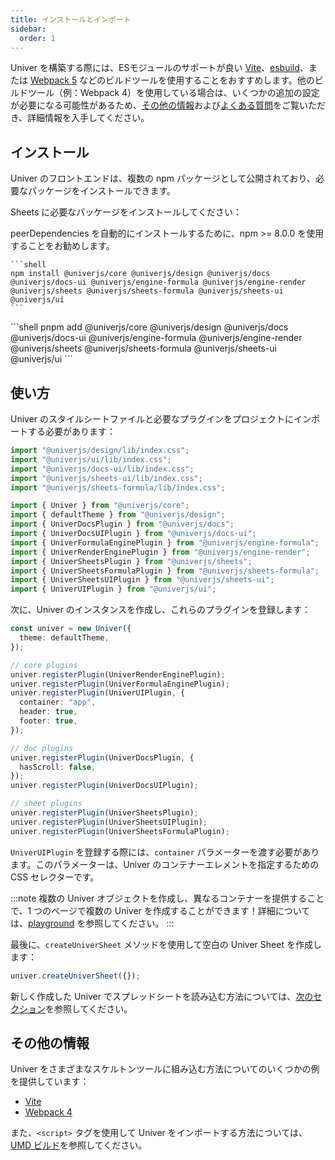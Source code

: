```yaml
---
title: インストールとインポート
sidebar:
  order: 1
---
```


Univer を構築する際には、ESモジュールのサポートが良い [Vite](https://vitejs.dev/)、[esbuild](https://esbuild.github.io/)、または [Webpack 5](https://webpack.js.org/) などのビルドツールを使用することをおすすめします。他のビルドツール（例：Webpack 4）を使用している場合は、いくつかの追加の設定が必要になる可能性があるため、[その他の情報](/ja-jp/guides/quickstart/#その他の情報)および[よくある質問](/ja-jp/guides/troubleshooting)をご覧いただき、詳細情報を入手してください。

## インストール

Univer のフロントエンドは、複数の npm パッケージとして公開されており、必要なパッケージをインストールできます。

Sheets に必要なパッケージをインストールしてください：


<Tabs>
  <TabItem label="npm">
    peerDependencies を自動的にインストールするために、npm >= 8.0.0 を使用することをお勧めします。

    ```shell
    npm install @univerjs/core @univerjs/design @univerjs/docs @univerjs/docs-ui @univerjs/engine-formula @univerjs/engine-render @univerjs/sheets @univerjs/sheets-formula @univerjs/sheets-ui @univerjs/ui
    ```
  </TabItem>

  <TabItem label="pnpm">
    ```shell
    pnpm add @univerjs/core @univerjs/design @univerjs/docs @univerjs/docs-ui @univerjs/engine-formula @univerjs/engine-render @univerjs/sheets @univerjs/sheets-formula @univerjs/sheets-ui @univerjs/ui
    ```
  </TabItem>
</Tabs>

## 使い方

Univer のスタイルシートファイルと必要なプラグインをプロジェクトにインポートする必要があります：

```typescript title="main.ts"
import "@univerjs/design/lib/index.css";
import "@univerjs/ui/lib/index.css";
import "@univerjs/docs-ui/lib/index.css";
import "@univerjs/sheets-ui/lib/index.css";
import "@univerjs/sheets-formula/lib/index.css";

import { Univer } from "@univerjs/core";
import { defaultTheme } from "@univerjs/design";
import { UniverDocsPlugin } from "@univerjs/docs";
import { UniverDocsUIPlugin } from "@univerjs/docs-ui";
import { UniverFormulaEnginePlugin } from "@univerjs/engine-formula";
import { UniverRenderEnginePlugin } from "@univerjs/engine-render";
import { UniverSheetsPlugin } from "@univerjs/sheets";
import { UniverSheetsFormulaPlugin } from "@univerjs/sheets-formula";
import { UniverSheetsUIPlugin } from "@univerjs/sheets-ui";
import { UniverUIPlugin } from "@univerjs/ui";
```

次に、Univer のインスタンスを作成し、これらのプラグインを登録します：

```typescript title="main.ts" {9}
const univer = new Univer({
  theme: defaultTheme,
});

// core plugins
univer.registerPlugin(UniverRenderEnginePlugin);
univer.registerPlugin(UniverFormulaEnginePlugin);
univer.registerPlugin(UniverUIPlugin, {
  container: "app",
  header: true,
  footer: true,
});

// doc plugins
univer.registerPlugin(UniverDocsPlugin, {
  hasScroll: false,
});
univer.registerPlugin(UniverDocsUIPlugin);

// sheet plugins
univer.registerPlugin(UniverSheetsPlugin);
univer.registerPlugin(UniverSheetsUIPlugin);
univer.registerPlugin(UniverSheetsFormulaPlugin);
```

`UniverUIPlugin` を登録する際には、`container` パラメーターを渡す必要があります。このパラメーターは、Univer のコンテナーエレメントを指定するための CSS セレクターです。

:::note
複数の Univer オブジェクトを作成し、異なるコンテナーを提供することで、1 つのページで複数の Univer を作成することができます！詳細については、[playground](/playground/?title=Multi%20Instance) を参照してください。
:::

最後に、`createUniverSheet` メソッドを使用して空白の Univer Sheet を作成します：

```typescript title="main.ts"
univer.createUniverSheet({});
```

新しく作成した Univer でスプレッドシートを読み込む方法については、[次のセクション](/guides/quickstart/data)を参照してください。

## その他の情報

Univer をさまざまなスケルトンツールに組み込む方法についてのいくつかの例を提供しています：

- [Vite](/playground/?title=Vite)
- [Webpack 4](/playground/?title=Webpack%204)

また、`<script>` タグを使用して Univer をインポートする方法については、[UMD ビルド](/guides/quickstart/umd/)を参照してください。
